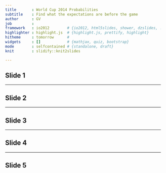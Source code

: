 ---
title       : World Cup 2014 Probabilities
subtitle    : Find what the expectations are before the game
author      : GV
job         : 
framework   : io2012        # {io2012, html5slides, shower, dzslides, ...}
highlighter : highlight.js  # {highlight.js, prettify, highlight}
hitheme     : tomorrow      # 
widgets     : []            # {mathjax, quiz, bootstrap}
mode        : selfcontained # {standalone, draft}
knit        : slidify::knit2slides

---

## Slide 1

---

## Slide 2

---

## Slide 3

---

## Slide 4

---

## Slide 5


